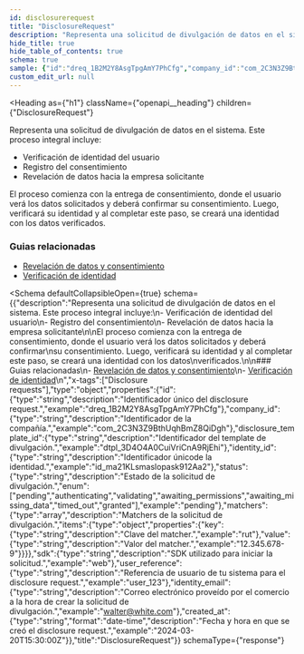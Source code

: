 ```yaml
---
id: disclosurerequest
title: "DisclosureRequest"
description: "Representa una solicitud de divulgación de datos en el sistema. Este proceso integral incluye:"
hide_title: true
hide_table_of_contents: true
schema: true
sample: {"id":"dreq_1B2M2Y8AsgTpgAmY7PhCfg","company_id":"com_2C3N3Z9BthUqhBmZ8QiDgh","disclosure_template_id":"dtpl_3D4O4A0CuiVriCnA9RjEhi","identity_id":"id_ma21KLsmaslopask912Aa2","status":"pending","matchers":[{"key":"rut","value":"12.345.678-9"}],"sdk":"web","user_reference":"user_123","identity_email":"walter@white.com","created_at":"2024-03-20T15:30:00Z"}
custom_edit_url: null
---
```



<Heading
  as={"h1"}
  className={"openapi__heading"}
  children={"DisclosureRequest"}
>
</Heading>



Representa una solicitud de divulgación de datos en el sistema. Este proceso integral incluye:
- Verificación de identidad del usuario
- Registro del consentimiento
- Revelación de datos hacia la empresa solicitante

El proceso comienza con la entrega de consentimiento, donde el usuario verá los datos solicitados y deberá confirmar
su consentimiento. Luego, verificará su identidad y al completar este paso, se creará una identidad con los datos
verificados.

### Guias relacionadas
- [Revelación de datos y consentimiento](/docs/integration-guide/modules/disclosure)
- [Verificación de identidad](/docs/integration-guide/concepts/verification)


<Schema
	defaultCollapsibleOpen={true}
  schema={{"description":"Representa una solicitud de divulgación de datos en el sistema. Este proceso integral incluye:\n- Verificación de identidad del usuario\n- Registro del consentimiento\n- Revelación de datos hacia la empresa solicitante\n\nEl proceso comienza con la entrega de consentimiento, donde el usuario verá los datos solicitados y deberá confirmar\nsu consentimiento. Luego, verificará su identidad y al completar este paso, se creará una identidad con los datos\nverificados.\n\n### Guias relacionadas\n- [Revelación de datos y consentimiento](/docs/integration-guide/modules/disclosure)\n- [Verificación de identidad](/docs/integration-guide/concepts/verification)\n","x-tags":["Disclosure requests"],"type":"object","properties":{"id":{"type":"string","description":"Identificador único del disclosure request.","example":"dreq_1B2M2Y8AsgTpgAmY7PhCfg"},"company_id":{"type":"string","description":"Identificador de la compañía.","example":"com_2C3N3Z9BthUqhBmZ8QiDgh"},"disclosure_template_id":{"type":"string","description":"Identificador del template de divulgación.","example":"dtpl_3D4O4A0CuiVriCnA9RjEhi"},"identity_id":{"type":"string","description":"Identificador únicode la identidad.","example":"id_ma21KLsmaslopask912Aa2"},"status":{"type":"string","description":"Estado de la solicitud de divulgación.","enum":["pending","authenticating","validating","awaiting_permissions","awaiting_missing_data","timed_out","granted"],"example":"pending"},"matchers":{"type":"array","description":"Matchers de la solicitud de divulgación.","items":{"type":"object","properties":{"key":{"type":"string","description":"Clave del matcher.","example":"rut"},"value":{"type":"string","description":"Valor del matcher.","example":"12.345.678-9"}}}},"sdk":{"type":"string","description":"SDK utilizado para iniciar la solicitud.","example":"web"},"user_reference":{"type":"string","description":"Referencia de usuario de tu sistema para el disclosure request.","example":"user_123"},"identity_email":{"type":"string","description":"Correo electrónico proveído por el comercio a la hora de crear la solicitud de divulgación.","example":"walter@white.com"},"created_at":{"type":"string","format":"date-time","description":"Fecha y hora en que se creó el disclosure request.","example":"2024-03-20T15:30:00Z"}},"title":"DisclosureRequest"}}
  schemaType={"response"}
>
  
</Schema>
            